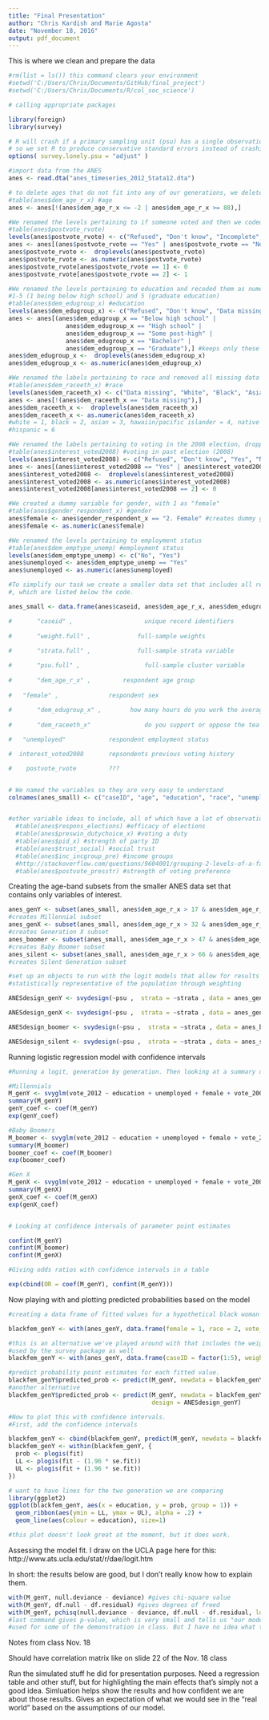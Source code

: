 ```yaml
---
title: "Final Presentation"
author: "Chris Kardish and Marie Agosta"
date: "November 18, 2016"
output: pdf_document
---
```


This is where we clean and prepare the data

```r

#rm(list = ls()) this command clears your environment
#setwd('C:/Users/Chris/Documents/GitHub/final_project')
#setwd('C:/Users/Chris/Documents/R/col_soc_science')

# calling appropriate packages 

library(foreign) 
library(survey)

# R will crash if a primary sampling unit (psu) has a single observation
# so we set R to produce conservative standard errors instead of crashing
options( survey.lonely.psu = "adjust" )

#import data from the ANES
anes <- read.dta("anes_timeseries_2012_Stata12.dta")

# to delete ages that do not fit into any of our generations, we delete the unnecesary ages
#table(anes$dem_age_r_x) #age
anes <- anes[!(anes$dem_age_r_x <= -2 | anes$dem_age_r_x >= 88),] 

#We renamed the levels pertaining to if someone voted and then we coded them to be binary, keeping only Yes/no, changes the variable to a numeric dummy, with 1 as "Yes"
#table(anes$postvote_rvote)
levels(anes$postvote_rvote) <- c("Refused", "Don't know", "Incomplete", "Nonresponsive", "Missing", "Inapplicable", "No", "No", "No", "Yes")
anes <- anes[(anes$postvote_rvote == "Yes" | anes$postvote_rvote == "No"),] 
anes$postvote_rvote <-  droplevels(anes$postvote_rvote)
anes$postvote_rvote <- as.numeric(anes$postvote_rvote) 
anes$postvote_rvote[anes$postvote_rvote == 1] <- 0
anes$postvote_rvote[anes$postvote_rvote == 2] <- 1

#We renamed the levels pertaining to education and recoded them as numeric ranging from 
#1-5 (1 being below high school) and 5 (graduate education)
#table(anes$dem_edugroup_x) #education
levels(anes$dem_edugroup_x) <- c("Refused", "Don't know", "Data missing", "Below high school", "High school", "Some post-high", "Bachelor", "Graduate") 
anes <- anes[(anes$dem_edugroup_x == "Below high school" | 
                anes$dem_edugroup_x == "High school" | 
                anes$dem_edugroup_x == "Some post-high" | 
                anes$dem_edugroup_x == "Bachelor" |
                anes$dem_edugroup_x == "Graduate"),] #keeps only these groups
anes$dem_edugroup_x <-  droplevels(anes$dem_edugroup_x)
anes$dem_edugroup_x <- as.numeric(anes$dem_edugroup_x)

#We renamed the labels pertaining to race and removed all missing data 
#table(anes$dem_raceeth_x) #race
levels(anes$dem_raceeth_x) <- c("Data missing", "White", "Black", "Asian" , "Hawaiian or Pacif Islr", "Native American or Alaska Native", "Hispanic","Other") 
anes <- anes[!(anes$dem_raceeth_x == "Data missing"),] 
anes$dem_raceeth_x <-  droplevels(anes$dem_raceeth_x)
anes$dem_raceeth_x <- as.numeric(anes$dem_raceeth_x)
#white = 1, black = 2, asian = 3, hawaiin/pacific islander = 4, native american = 5
#hispanic = 6

#We renamed the labels pertaining to voting in the 2008 election, dropped NA ones, and recoded #the remaining yes and no to be 1 or 0. 
#table(anes$interest_voted2008) #voting in past election (2008)
levels(anes$interest_voted2008) <- c("Refused", "Don't know", "Yes", "No")
anes <- anes[(anes$interest_voted2008 == "Yes" | anes$interest_voted2008 == "No"),] 
anes$interest_voted2008 <-  droplevels(anes$interest_voted2008)
anes$interest_voted2008 <- as.numeric(anes$interest_voted2008) 
anes$interest_voted2008[anes$interest_voted2008 == 2] <- 0

#We created a dummy variable for gender, with 1 as "female"
#table(anes$gender_respondent_x) #gender
anes$female <- anes$gender_respondent_x == "2. Female" #creates dummy gender #variable
anes$female <- as.numeric(anes$female) 

#We renamed the levels pertaining to employment status 
#table(anes$dem_emptype_unemp) #employment status
levels(anes$dem_emptype_unemp) <- c("No", "Yes")
anes$unemployed <- anes$dem_emptype_unemp == "Yes"
anes$unemployed <- as.numeric(anes$unemployed)

#To simplify our task we create a smaller data set that includes all relevant variables
#, which are listed below the code. 

anes_small <- data.frame(anes$caseid, anes$dem_age_r_x, anes$dem_edugroup_x, anes$dem_raceeth_x, anes$unemployed, anes$female, anes$interest_voted2008, anes$postvote_rvote, anes$weight_full, anes$psu_full, anes$strata_full)

#		"caseid" ,				      unique record identifiers
		
#		"weight.full" , 		    full-sample weights
		
#		"strata.full" ,			    full-sample strata variable

#		"psu.full" ,			      full-sample cluster variable
		
#		"dem_age_r_x" ,         respondent age group
		
# 	"female" ,	            respondent sex
		
#		"dem_edugroup_x" ,		  how many hours do you work the average week
		
#		"dem_raceeth_x"				  do you support or oppose the tea party   

#   "unemployed"            respondent employment status 

#  interest_voted2008       repsondents previous voting history

#    postvote_rvote         ???


# We named the variables so they are very easy to understand 
colnames(anes_small) <- c("caseID", "age", "education", "race", "unemployed", "female", "vote_2008", "vote_2012", "weights", "psu", "strata" )


#other variable ideas to include, all of which have a lot of observations  
  #table(anes$respons_elections) #efficacy of elections
  #table(anes$preswin_dutychoice_x) #voting a duty 
  #table(anes$pid_x) #strength of party ID
  #table(anes$trust_social) #social trust
  #table(anes$inc_incgroup_pre) #income groups
  #http://stackoverflow.com/questions/9604001/grouping-2-levels-of-a-factor-in-r
  #table(anes$postvote_presstr) #strength of voting preference 

```

Creating the age-band subsets from the smaller ANES data set that contains only 
variables of interest.

```r

anes_genY <- subset(anes_small, anes$dem_age_r_x > 17 & anes$dem_age_r_x < 33) 
#creates Millennial subset 
anes_genX <- subset(anes_small, anes$dem_age_r_x > 32 & anes$dem_age_r_x < 48) 
#creates Generation X subset 
anes_boomer <- subset(anes_small, anes$dem_age_r_x > 47 & anes$dem_age_r_x < 67) 
#creates Baby Boomer subset 
anes_silent <- subset(anes_small, anes$dem_age_r_x > 66 & anes$dem_age_r_x < 88) 
#creates Silent Generation subset

#set up an objects to run with the logit models that allow for results to be 
#statistically representative of the population through weighting 

ANESdesign_genY <- svydesign(~psu ,  strata = ~strata , data = anes_genY , weights = ~weights, variables = NULL, nest = TRUE)

ANESdesign_genX <- svydesign(~psu ,  strata = ~strata , data = anes_genX , weights = ~weights, variables = NULL, nest = TRUE)

ANESdesign_boomer <- svydesign(~psu ,  strata = ~strata , data = anes_boomer, weights = ~weights, variables = NULL, nest = TRUE)

ANESdesign_silent <- svydesign(~psu ,  strata = ~strata , data = anes_silent, weights = ~weights, variables = NULL, nest = TRUE)
```

Running logistic regression model with confidence intervals

```r

#Running a logit, generation by generation. Then looking at a summary of the results, follows by looking at and creating an object for the coeffs of the results. Then converting those results to probabilities by exp(ing) them 

#Millennials
M_genY <- svyglm(vote_2012 ~ education + unemployed + female + vote_2008 + race, design = ANESdesign_genY, family = "quasibinomial") 
summary(M_genY)
genY_coef <- coef(M_genY)
exp(genY_coef)

#Baby Boomers
M_boomer <- svyglm(vote_2012 ~ education + unemployed + female + vote_2008 + race, design = ANESdesign_boomer, family = "quasibinomial") 
summary(M_boomer)
boomer_coef <- coef(M_boomer)
exp(boomer_coef)

#Gen X
M_genX <- svyglm(vote_2012 ~ education + unemployed + female + vote_2008 + race, design = ANESdesign_genX, family = "quasibinomial") 
summary(M_genX)
genX_coef <- coef(M_genX)
exp(genX_coef)


# Looking at confidence intervals of parameter point estimates 

confint(M_genY)
confint(M_boomer)
confint(M_genX)

#Giving odds ratios with confidence intervals in a table 

exp(cbind(OR = coef(M_genY), confint(M_genY)))
```

Now playing with and plotting predicted probabilities based on the model

```r

#creating a data frame of fitted values for a hypothetical black woman

blackfem_genY <- with(anes_genY, data.frame(female = 1, race = 2, vote_2008 = 0, unemployed = 0, education = factor(1:5))) 

#this is an alternative we've played around with that includes the weighting columns
#used by the survey package as well
blackfem_genY <- with(anes_genY, data.frame(caseID = factor(1:5), weights = .506, psu = 1, strata = 6, female = 1, race = 2, vote_2008 = 0, unemployed = 0, education = factor(1:5))) 

#predict probability point estimates for each fitted value.
blackfem_genY$predicted_prob <- predict(M_genY, newdata = blackfem_genY, type = "response", se = TRUE)
#another alternative
blackfem_genY$predicted_prob <- predict(M_genY, newdata = blackfem_genY, type = "response", 
                                        design = ANESdesign_genY)

#Now to plot this with confidence intervals.
#First, add the confidence intervals

blackfem_genY <- cbind(blackfem_genY, predict(M_genY, newdata = blackfem_genY, type="link", se=TRUE))
blackfem_genY <- within(blackfem_genY, {
  prob <- plogis(fit)
  LL <- plogis(fit - (1.96 * se.fit))
  UL <- plogis(fit + (1.96 * se.fit))
})

# want to have lines for the two generation we are comparing 
library(ggplot2)
ggplot(blackfem_genY, aes(x = education, y = prob, group = 1)) +
  geom_ribbon(aes(ymin = LL, ymax = UL), alpha = .2) +
  geom_line(aes(colour = education), size=1)

#this plot doesn't look great at the moment, but it does work. 
```

Assessing the model fit. I draw on the UCLA page here for this: 
http://www.ats.ucla.edu/stat/r/dae/logit.htm 

In short: the results below are good, but I don't really know how to explain them.

```r

with(M_genY, null.deviance - deviance) #gives chi-square value
with(M_genY, df.null - df.residual) #gives degrees of freed
with(M_genY, pchisq(null.deviance - deviance, df.null - df.residual, lower.tail = FALSE)) 
#last command gives p-value, which is very small and tells us "our model as a whole fits #significantly better than an empty model," according to the UCLA page that Christopher
#used for some of the demonstration in class. But I have no idea what that actually means.
````


Notes from class Nov. 18

Should have correlation matrix like on slide 22 of the Nov. 18 class

Run the simulated stuff he did for presentation purposes. Need a regression table
and other stuff, but for highlighting the main effects that's simply not
a good idea. Simluation helps show the results and how confident we are
about those results. Gives an expectation of what we would see in the "real world"
based on the assumptions of our model. 

